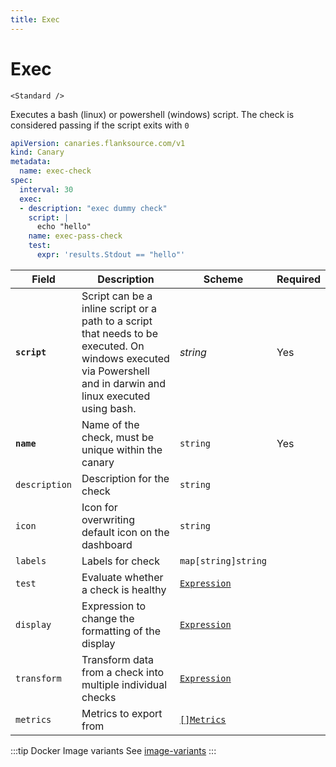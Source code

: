 ```yaml
---
title: Exec
---
```


# <Icon name="console" /> Exec

    <Standard />

Executes a bash (linux) or  powershell (windows) script. The check is considered passing if the script exits with `0`

```yaml
apiVersion: canaries.flanksource.com/v1
kind: Canary
metadata:
  name: exec-check
spec:
  interval: 30
  exec:
  - description: "exec dummy check"
    script: |
      echo "hello"
    name: exec-pass-check
    test:
      expr: 'results.Stdout == "hello"'
```

| Field | Description | Scheme | Required |
| ----- | ----------- | ------ | -------- |
| **`script`** | Script can be a inline script or a path to a script that needs to be executed. On windows executed via Powershell and in darwin and linux executed using bash. | *string* | Yes |
| **`name`**    | Name of the check, must be unique within the canary         | `string`                                     | Yes      |
| `description` | Description for the check                                   | `string`                                     |          |
| `icon`        | Icon for overwriting default icon on the dashboard          | `string`                                     |          |
| `labels`      | Labels for check                                            | `map[string]string`                          |          |
| `test`        | Evaluate whether a check is healthy                         | [`Expression`](../concepts/health-evaluation)  |          |
| `display`     | Expression to change the formatting of the display          | [`Expression`](../concepts/display-formatting) |          |
| `transform`   | Transform data from a check into multiple individual checks | [`Expression`](../concepts/transforms)          |          |
| `metrics`     | Metrics to export from                                      | [`[]Metrics`](../concepts/metrics-exporter)    |          |

:::tip Docker Image variants
See [image-variants](../concepts/image-variants)
:::

